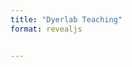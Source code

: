 ```yaml
---
title: "Dyerlab Teaching"
format: revealjs


---
```


## &nbsp; {background-color="white" background-image="dyerlab_logo.png" background-size="cover" background-position="center"}

